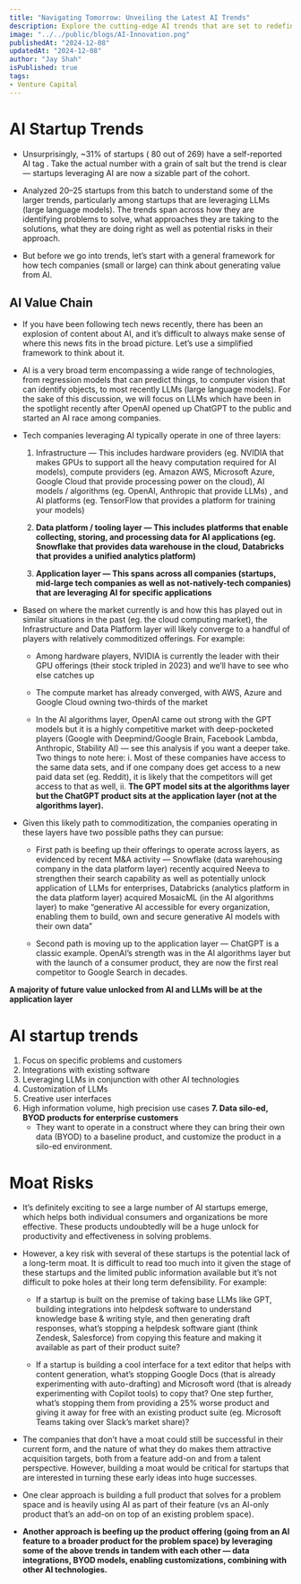 ```yaml
---
title: "Navigating Tomorrow: Unveiling the Latest AI Trends"
description: Explore the cutting-edge AI trends that are set to redefine the landscape for upcoming startups, offering a glimpse into the future of innovation and entrepreneurial success.
image: "../../public/blogs/AI-Innovation.png"
publishedAt: "2024-12-08"
updatedAt: "2024-12-08"
author: "Jay Shah"
isPublished: true
tags: 
- Venture Capital
---
```


# AI Startup Trends

- Unsurprisingly, ~31% of startups ( 80 out of 269) have a self-reported AI tag . Take the actual number with a grain of salt but the trend is clear — startups leveraging AI are now a sizable part of the cohort.

- Analyzed 20–25 startups from this batch to understand some of the larger trends, particularly among startups that are leveraging LLMs (large language models). The trends span across how they are identifying problems to solve, what approaches they are taking to the solutions, what they are doing right as well as potential risks in their approach.

- But before we go into trends, let’s start with a general framework for how tech companies (small or large) can think about generating value from AI.

## AI Value Chain

- If you have been following tech news recently, there has been an explosion of content about AI, and it’s difficult to always make sense of where this news fits in the broad picture. Let’s use a simplified framework to think about it.

- AI is a very broad term encompassing a wide range of technologies, from regression models that can predict things, to computer vision that can identify objects, to most recently LLMs (large language models). For the sake of this discussion, we will focus on LLMs which have been in the spotlight recently after OpenAI opened up ChatGPT to the public and started an AI race among companies.

- Tech companies leveraging AI typically operate in one of three layers:

    1. Infrastructure — This includes hardware providers (eg. NVIDIA that makes GPUs to support all the heavy computation required for AI models), compute providers (eg. Amazon AWS, Microsoft Azure, Google Cloud that provide processing power on the cloud), AI models / algorithms (eg. OpenAI, Anthropic that provide LLMs) , and AI platforms (eg. TensorFlow that provides a platform for training your models)

    2. **Data platform / tooling layer — This includes platforms that enable collecting, storing, and processing data for AI applications (eg. Snowflake that provides data warehouse in the cloud, Databricks that provides a unified analytics platform)**

    3. **Application layer — This spans across all companies (startups, mid-large tech companies as well as not-natively-tech companies) that are leveraging AI for specific applications**

- Based on where the market currently is and how this has played out in similar situations in the past (eg. the cloud computing market), the Infrastructure and Data Platform layer will likely converge to a handful of players with relatively commoditized offerings. For example:

    - Among hardware players, NVIDIA is currently the leader with their GPU offerings (their stock tripled in 2023) and we’ll have to see who else catches up

    - The compute market has already converged, with AWS, Azure and Google Cloud owning two-thirds of the market

    - In the AI algorithms layer, OpenAI came out strong with the GPT models but it is a highly competitive market with deep-pocketed players (Google with Deepmind/Google Brain, Facebook Lambda, Anthropic, Stability AI) — see this analysis if you want a deeper take. Two things to note here: i. Most of these companies have access to the same data sets, and if one company does get access to a new paid data set (eg. Reddit), it is likely that the competitors will get access to that as well, ii. **The GPT model sits at the algorithms layer but the ChatGPT product sits at the application layer (not at the algorithms layer).**

- Given this likely path to commoditization, the companies operating in these layers have two possible paths they can pursue:

    - First path is beefing up their offerings to operate across layers, as evidenced by recent M&A activity — Snowflake (data warehousing company in the data platform layer) recently acquired Neeva to strengthen their search capability as well as potentially unlock application of LLMs for enterprises, Databricks (analytics platform in the data platform layer) acquired MosaicML (in the AI algorithms layer) to make “generative AI accessible for every organization, enabling them to build, own and secure generative AI models with their own data”

    - Second path is moving up to the application layer — ChatGPT is a classic example. OpenAI’s strength was in the AI algorithms layer but with the launch of a consumer product, they are now the first real competitor to Google Search in decades.

**A majority of future value unlocked from AI and LLMs will be at the application layer**

# AI startup trends

1. Focus on specific problems and customers
2. Integrations with existing software
3. Leveraging LLMs in conjunction with other AI technologies
4. Customization of LLMs
5. Creative user interfaces
6. High information volume, high precision use cases
**7. Data silo-ed, BYOD products for enterprise customers**
    - They want to operate in a construct where they can bring their own data (BYOD) to a baseline product, and customize the product in a silo-ed environment.

# Moat Risks

- It’s definitely exciting to see a large number of AI startups emerge, which helps both individual consumers and organizations be more effective. These products undoubtedly will be a huge unlock for productivity and effectiveness in solving problems.

- However, a key risk with several of these startups is the potential lack of a long-term moat. It is difficult to read too much into it given the stage of these startups and the limited public information available but it’s not difficult to poke holes at their long term defensibility. For example:

    - If a startup is built on the premise of taking base LLMs like GPT, building integrations into helpdesk software to understand knowledge base & writing style, and then generating draft responses, what’s stopping a helpdesk software giant (think Zendesk, Salesforce) from copying this feature and making it available as part of their product suite?

    - If a startup is building a cool interface for a text editor that helps with content generation, what’s stopping Google Docs (that is already experimenting with auto-drafting) and Microsoft word (that is already experimenting with Copilot tools) to copy that? One step further, what’s stopping them from providing a 25% worse product and giving it away for free with an existing product suite (eg. Microsoft Teams taking over Slack’s market share)?

- The companies that don’t have a moat could still be successful in their current form, and the nature of what they do makes them attractive acquisition targets, both from a feature add-on and from a talent perspective. However, building a moat would be critical for startups that are interested in turning these early ideas into huge successes.

- One clear approach is building a full product that solves for a problem space and is heavily using AI as part of their feature (vs an AI-only product that’s an add-on on top of an existing problem space).

- **Another approach is beefing up the product offering (going from an AI feature to a broader product for the problem space) by leveraging some of the above trends in tandem with each other — data integrations, BYOD models, enabling customizations, combining with other AI technologies.**